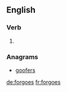 ==English==

===Verb===
{{head|en|verb form}}

# {{en-third-person singular of|forgo}}

===Anagrams===
* [[goofers#English|goofers]]

[[de:forgoes]]
[[fr:forgoes]]